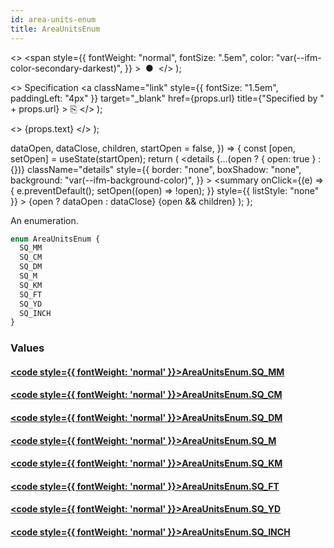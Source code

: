 ```yaml
---
id: area-units-enum
title: AreaUnitsEnum
---
```


  <>
    <span
      style={{
        fontWeight: "normal",
        fontSize: ".5em",
        color: "var(--ifm-color-secondary-darkest)",
      }}
    >
      &nbsp;●&nbsp;
    </span>
  </>
);

  <>
    Specification
    <a
      className="link"
      style={{ fontSize: "1.5em", paddingLeft: "4px" }}
      target="\_blank"
      href={props.url}
      title={"Specified by " + props.url}
    >
      ⎘
    </a>
  </>
);

  <>
    <span className={props.class}>{props.text}</span>
  </>
);


  dataOpen,
  dataClose,
  children,
  startOpen = false,
}) => {
  const [open, setOpen] = useState(startOpen);
  return (
    <details
      {...(open ? { open: true } : {})}
      className="details"
      style={{
        border: "none",
        boxShadow: "none",
        background: "var(--ifm-background-color)",
      }}
    >
      <summary
        onClick={(e) => {
          e.preventDefault();
          setOpen((open) => !open);
        }}
        style={{ listStyle: "none" }}
      >
        {open ? dataOpen : dataClose}
      </summary>
      {open && children}
    </details>
  );
};

An enumeration.

```graphql
enum AreaUnitsEnum {
  SQ_MM
  SQ_CM
  SQ_DM
  SQ_M
  SQ_KM
  SQ_FT
  SQ_YD
  SQ_INCH
}
```

### Values

#### [<code style={{ fontWeight: 'normal' }}>AreaUnitsEnum.<b>SQ_MM</b></code>](#)

>

#### [<code style={{ fontWeight: 'normal' }}>AreaUnitsEnum.<b>SQ_CM</b></code>](#)

>

#### [<code style={{ fontWeight: 'normal' }}>AreaUnitsEnum.<b>SQ_DM</b></code>](#)

>

#### [<code style={{ fontWeight: 'normal' }}>AreaUnitsEnum.<b>SQ_M</b></code>](#)

>

#### [<code style={{ fontWeight: 'normal' }}>AreaUnitsEnum.<b>SQ_KM</b></code>](#)

>

#### [<code style={{ fontWeight: 'normal' }}>AreaUnitsEnum.<b>SQ_FT</b></code>](#)

>

#### [<code style={{ fontWeight: 'normal' }}>AreaUnitsEnum.<b>SQ_YD</b></code>](#)

>

#### [<code style={{ fontWeight: 'normal' }}>AreaUnitsEnum.<b>SQ_INCH</b></code>](#)

>
